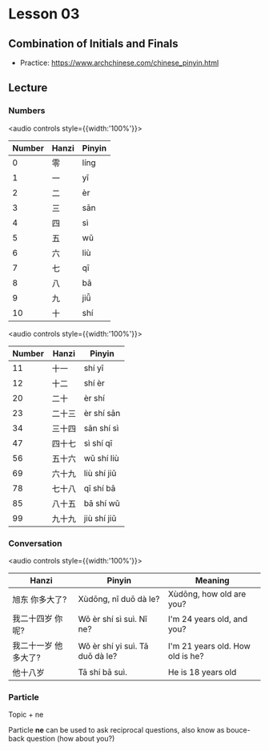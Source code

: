 
# Lesson 03

## Combination of Initials and Finals

- Practice: <ExternalLink href='https://www.archchinese.com/chinese_pinyin.html'>https://www.archchinese.com/chinese_pinyin.html</ExternalLink>

## Lecture

### Numbers

<audio controls style={{width:'100%'}}>
    <source src="/idiomas/chino/audio/numbers01.mp3" type="audio/mpeg"/>
</audio>

|Number|Hanzi|Pinyin|
|---|---|---|
|0|零|líng|
|1|一|yī|
|2|二|èr|
|3|三|sān|
|4|四|sì|
|5|五|wǔ|
|6|六|liù|
|7|七|qī|
|8|八|bā|
|9|九|jiǚ|
|10|十|shí|

<audio controls style={{width:'100%'}}>
    <source src="/idiomas/chino/audio/numbers02.mp3" type="audio/mpeg"/>
</audio>

|Number|Hanzi|Pinyin|
|---|---|---|
|11|十一|shí yī|
|12|十二|shí èr|
|20|二十|èr shí|
|23|二十三|èr shí sān|
|34|三十四|sān shí sì|
|47|四十七|sì shí qī|
|56|五十六|wǔ shí liù|
|69|六十九|liù shí jiǔ|
|78|七十八|qī shí bā|
|85|八十五|bā shí wǔ|
|99|九十九|jiù shí jiǔ|

### Conversation

<audio controls style={{width:'100%'}}>
    <source src="/idiomas/chino/audio/conversation02.mp3" type="audio/mpeg"/>
</audio>

|Hanzi|Pinyin|Meaning|
|---|---|---|
|旭东 你多大了?|Xùdōng, nǐ duō dà le?|Xùdōng, how old are you?|
|我二十四岁 你呢?|Wǒ èr shí sì suì. Nǐ ne?|I'm 24 years old, and you?|
|我二十一岁 他多大了?|Wǒ èr shí yi suì. Tā duǒ dà le?|I'm 21 years old. How old is he?|
|他十八岁 |Tā shí bā suì.|He is 18 years old|

### Particle

Topic + ne

Particle **ne** can be used to ask reciprocal questions, also know as bouce-back question (how about you?)
